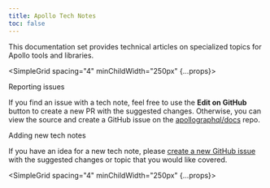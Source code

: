 ```yaml
---
title: Apollo Tech Notes
toc: false
---
```


This documentation set provides technical articles on specialized topics for Apollo tools and libraries.


<SimpleGrid spacing="4" minChildWidth="250px" {...props}>
<div>

<Heading mb={2} size="lg">
  Reporting issues
</Heading>

If you find an issue with a tech note, feel free to use the **Edit on GitHub** button to create a new PR with the suggested changes. Otherwise, you can view the source and create a GitHub issue on the [apollographql/docs](https://github.com/apollographql/docs) repo.

</div>
<div>

<Heading mb={2} size="lg">
  Adding new tech notes
</Heading>

If you have an idea for a new tech note, please [create a new GitHub issue](https://github.com/apollographql/docs/issues) with the suggested changes or topic that you would like covered.

</div>
</SimpleGrid>

<SimpleGrid spacing="4" minChildWidth="250px" {...props}>
  <RecentlyAddedNotes />
  <RecentlyUpdatedNotes />
</SimpleGrid>

<AllNotes />

